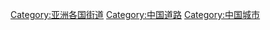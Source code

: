 [[Category:亚洲各国街道‎|Category:亚洲各国街道‎]]
[[Category:中国道路|Category:中国道路]]
[[Category:中国城市|Category:中国城市]]